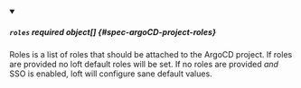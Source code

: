 


<details className="config-field" data-expandable="true" open>
<summary>

##### `roles` <span className="config-field-required" data-required="false">required</span> <span className="config-field-type">object[]</span> <span className="config-field-default"></span> <span className="config-field-enum"></span> {#spec-argoCD-project-roles}

Roles is a list of roles that should be attached to the ArgoCD project. If roles are provided
no loft default roles will be set. If no roles are provided *and* SSO is enabled, loft will
configure sane default values.

</summary>

<PartialRolesreference />


</details>
